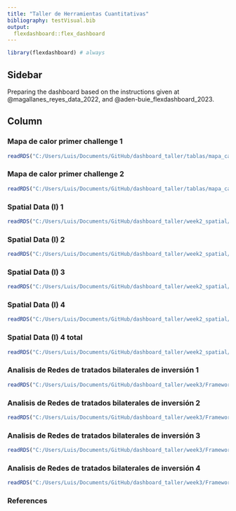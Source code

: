 ```yaml
---
title: "Taller de Herramientas Cuantitativas"
bibliography: testVisual.bib
output: 
  flexdashboard::flex_dashboard
---
```


```r
library(flexdashboard) # always
```

## Sidebar {.sidebar}


Preparing the dashboard based on the instructions given at @magallanes_reyes_data_2022, and @aden-buie_flexdashboard_2023.



## Column {.tabset .tabset-fade}


### Mapa de calor primer challenge 1

```r
readRDS("C:/Users/Luis/Documents/GitHub/dashboard_taller/tablas/mapa_calor_1.rds")
```


### Mapa de calor primer challenge 2

```r
readRDS("C:/Users/Luis/Documents/GitHub/dashboard_taller/tablas/mapa_calor_2.rds")
```

### Spatial Data (I) 1

```r
readRDS("C:/Users/Luis/Documents/GitHub/dashboard_taller/week2_spatial/algeria1.rds")
```


### Spatial Data (I) 2

```r
readRDS("C:/Users/Luis/Documents/GitHub/dashboard_taller/week2_spatial/algeria2.rds")
```


### Spatial Data (I) 3

```r
readRDS("C:/Users/Luis/Documents/GitHub/dashboard_taller/week2_spatial/algeria3.rds")
```


### Spatial Data (I) 4

```r
readRDS("C:/Users/Luis/Documents/GitHub/dashboard_taller/week2_spatial/algeria4.rds")
```
### Spatial Data (I) 4 total

```r
readRDS("C:/Users/Luis/Documents/GitHub/dashboard_taller/week2_spatial/algeriatotal.rds")
```
### Analisis de Redes de tratados bilaterales de inversión 1

```r
readRDS("C:/Users/Luis/Documents/GitHub/dashboard_taller/week3/Framework_Agreement_Net_20.rds")
```
### Analisis de Redes de tratados bilaterales de inversión 2

```r
readRDS("C:/Users/Luis/Documents/GitHub/dashboard_taller/week3/Framework_Agreement_Net_89.rds")
```
### Analisis de Redes de tratados bilaterales de inversión 3

```r
readRDS("C:/Users/Luis/Documents/GitHub/dashboard_taller/week3/Framework_Agreement_Net_2010.rds")
```

### Analisis de Redes de tratados bilaterales de inversión 4

```r
readRDS("C:/Users/Luis/Documents/GitHub/dashboard_taller/week3/Framework_Agreement_Net_2024.rds")
```

### References 
